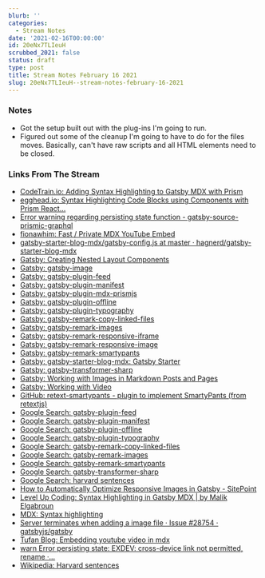 ```yaml
---
blurb: ''
categories:
  - Stream Notes
date: '2021-02-16T00:00:00'
id: 20eNx7TLIeuH
scrubbed_2021: false
status: draft
type: post
title: Stream Notes February 16 2021
slug: 20eNx7TLIeuH--stream-notes-february-16-2021
---
```


### Notes

- Got the setup built out with the plug-ins I'm going to run.
- Figured out some of the cleanup I'm going to have to do for the files moves. Basically, can't have raw scripts and all HTML elements need to be closed. 

### Links From The Stream


- [CodeTrain.io: Adding Syntax Highlighting to Gatsby MDX with Prism](https://codetrain.io/adding-prism-syntax-highlighting-to-gatsby-mdx)
- [egghead.io: Syntax Highlighting Code Blocks using Components with Prism React...](https://egghead.io/lessons/react-syntax-highlighting-code-blocks-using-components-with-prism-react-renderer-and-gatsby-mdx)
- [Error warning regarding persisting state function - gatsby-source-prismic-graphql](https://www.gitmemory.com/issue/birkir/gatsby-source-prismic-graphql/32/494811243)
- [fionawhim: Fast / Private MDX YouTube Embed](https://fionawh.im/blog/2019/09/fast-youtube-embed/)
- [gatsby-starter-blog-mdx/gatsby-config.js at master · hagnerd/gatsby-starter-blog-mdx](https://github.com/hagnerd/gatsby-starter-blog-mdx/blob/master/gatsby-config.js)
- [Gatsby: Creating Nested Layout Components](https://www.gatsbyjs.com/docs/tutorial/part-three/?__hstc=247646936.ae144a099f650cc659fb0641ca89e6dd.1613001819689.1613440442939.1613524297855.16&__hssc=247646936.7.1613524297855&__hsfp=2080001980)
- [Gatsby: gatsby-image](https://www.gatsbyjs.com/plugins/gatsby-image/)
- [Gatsby: gatsby-plugin-feed](https://www.gatsbyjs.com/plugins/gatsby-plugin-feed/)
- [Gatsby: gatsby-plugin-manifest](https://www.gatsbyjs.com/plugins/gatsby-plugin-manifest/)
- [Gatsby: gatsby-plugin-mdx-prismjs](https://www.gatsbyjs.com/plugins/gatsby-plugin-mdx-prismjs/)
- [Gatsby: gatsby-plugin-offline](https://www.gatsbyjs.com/plugins/gatsby-plugin-offline/)
- [Gatsby: gatsby-plugin-typography](https://www.gatsbyjs.com/plugins/gatsby-plugin-typography/)
- [Gatsby: gatsby-remark-copy-linked-files](https://www.gatsbyjs.com/plugins/gatsby-remark-copy-linked-files/)
- [Gatsby: gatsby-remark-images](https://www.gatsbyjs.com/plugins/gatsby-remark-images/)
- [Gatsby: gatsby-remark-responsive-iframe](https://www.gatsbyjs.com/plugins/gatsby-remark-responsive-iframe/)
- [Gatsby: gatsby-remark-responsive-image](https://www.gatsbyjs.com/plugins/gatsby-remark-responsive-image/)
- [Gatsby: gatsby-remark-smartypants](https://www.gatsbyjs.com/plugins/gatsby-remark-smartypants/)
- [Gatsby: gatsby-starter-blog-mdx: Gatsby Starter](https://www.gatsbyjs.com/starters/hagnerd/gatsby-starter-blog-mdx)
- [Gatsby: gatsby-transformer-sharp](https://www.gatsbyjs.com/plugins/gatsby-transformer-sharp/)
- [Gatsby: Working with Images in Markdown Posts and Pages](https://www.gatsbyjs.com/docs/working-with-images-in-markdown/)
- [Gatsby: Working with Video](https://www.gatsbyjs.com/docs/how-to/images-and-media/working-with-video/)
- [GitHub: retext-smartypants - plugin to implement SmartyPants (from retextjs)](https://github.com/retextjs/retext-smartypants#api)
- [Google Search: gatsby-plugin-feed](https://www.google.com/search?client=safari&rls=en&q=gatsby-plugin-feed&ie=UTF-8&oe=UTF-8)
- [Google Search: gatsby-plugin-manifest](https://www.google.com/search?client=safari&rls=en&q=gatsby-plugin-manifest&ie=UTF-8&oe=UTF-8)
- [Google Search: gatsby-plugin-offline](https://www.google.com/search?client=safari&rls=en&q=gatsby-plugin-offline&ie=UTF-8&oe=UTF-8)
- [Google Search: gatsby-plugin-typography](https://www.google.com/search?client=safari&rls=en&q=gatsby-plugin-typography&ie=UTF-8&oe=UTF-8)
- [Google Search: gatsby-remark-copy-linked-files](https://www.google.com/search?client=safari&rls=en&q=gatsby-remark-copy-linked-files&ie=UTF-8&oe=UTF-8)
- [Google Search: gatsby-remark-images](https://www.google.com/search?client=safari&rls=en&q=gatsby-remark-images&ie=UTF-8&oe=UTF-8)
- [Google Search: gatsby-remark-smartypants](https://www.google.com/search?client=safari&rls=en&q=gatsby-remark-smartypants&ie=UTF-8&oe=UTF-8)
- [Google Search: gatsby-transformer-sharp](https://www.google.com/search?client=safari&rls=en&q=gatsby-transformer-sharp&ie=UTF-8&oe=UTF-8)
- [Google Search: harvard sentences](https://www.google.com/search?client=safari&rls=en&q=harvard+sentences&ie=UTF-8&oe=UTF-8)
- [How to Automatically Optimize Responsive Images in Gatsby - SitePoint](https://www.sitepoint.com/automatically-optimize-responsive-images-in-gatsby/)
- [Level Up Coding: Syntax Highlighting in Gatsby MDX | by Malik Elgabroun](https://levelup.gitconnected.com/syntax-highlighting-in-gatsby-mdx-f0187ce51f4f)
- [MDX: Syntax highlighting](https://mdxjs.com/guides/syntax-highlighting)
- [Server terminates when adding a image file · Issue #28754 · gatsbyjs/gatsby](https://github.com/gatsbyjs/gatsby/issues/28754)
- [Tufan Blog: Embedding youtube video in mdx](https://gatsby-replication-tufandotio.netlify.app/embed-video-in-mdx/)
- [warn Error persisting state: EXDEV: cross-device link not permitted, rename ·...](https://github.com/gatsbyjs/gatsby/issues/23010)
- [Wikipedia: Harvard sentences](https://en.wikipedia.org/wiki/Harvard_sentences)
